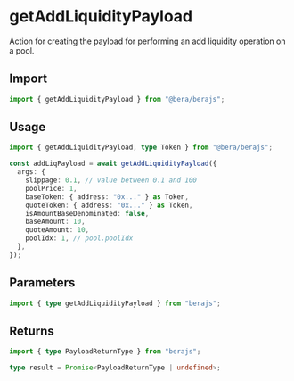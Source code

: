 # getAddLiquidityPayload

Action for creating the payload for performing an add liquidity operation on a pool.

## Import

```ts
import { getAddLiquidityPayload } from "@bera/berajs";
```

## Usage

```ts
import { getAddLiquidityPayload, type Token } from "@bera/berajs";

const addLiqPayload = await getAddLiquidityPayload({
  args: {
    slippage: 0.1, // value between 0.1 and 100
    poolPrice: 1,
    baseToken: { address: "0x..." } as Token,
    quoteToken: { address: "0x..." } as Token,
    isAmountBaseDenominated: false,
    baseAmount: 10,
    quoteAmount: 10,
    poolIdx: 1, // pool.poolIdx
  },
});
```

## Parameters

```ts
import { type getAddLiquidityPayload } from "berajs";
```

## Returns

```ts
import { type PayloadReturnType } from "berajs";

type result = Promise<PayloadReturnType | undefined>;
```

